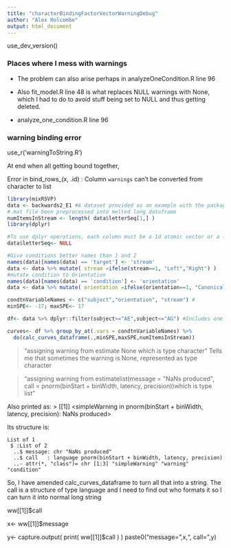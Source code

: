 ```yaml
---
title: "characterBindingFactorVectorWarningDebug"
author: "Alex Holcombe"
output: html_document
---
```

use_dev_version()

### Places where I mess with warnings

* The problem can also arise perhaps in analyzeOneCondition.R line 96

* Also fit_model.R line 48 is what replaces NULL warnings with None, which I had to do to avoid stuff being set to NULL and thus getting deleted.

* analyze_one_condition.R line 96

### warning binding error

 use_r('warningToString.R')
 
At end when all getting bound together,

Error in bind_rows_(x, .id) : 
  Column `warnings` can't be converted from character to list
  
```r

library(mixRSVP)
data <- backwards2_E1 #A dataset provided as an example with the package
#.mat file been preprocessed into melted long dataframe
numItemsInStream <- length( data$letterSeq[1,] )  
library(dplyr)

#To use dplyr operations, each column must be a 1d atomic vector or a list. So, can't have array fields like letterSeq
data$letterSeq<- NULL

#Give conditions better names than 1 and 2
names(data)[names(data) == 'target'] <- 'stream'
data <- data %>% mutate( stream =ifelse(stream==1, "Left","Right") )
#mutate condition to Orientation
names(data)[names(data) == 'condition'] <- 'orientation'
data <- data %>% mutate( orientation =ifelse(orientation==1, "Canonical","Inverted") )

condtnVariableNames <- c("subject","orientation", "stream") # 
minSPE<- -17; maxSPE<- 17

df<- data %>% dplyr::filter(subject>="AE",subject<="AG") #Includes one or two who fail the likelihood ratio test, for illustration

curves<- df %>% group_by_at(.vars = condtnVariableNames) %>% 
  do(calc_curves_dataframe(.,minSPE,maxSPE,numItemsInStream))


```

> "assigning warning from estimate None which is type  character"
Tells me that sometimes the warning is None, represented as type character

> "assigning warning from estimatelist(message = \"NaNs produced\", call = pnorm(binStart + binWidth, latency, precision))which is type list"

Also printed as:
> [[1]] <simpleWarning in pnorm(binStart + binWidth, latency, precision): NaNs produced>

Its structure is:
```
List of 1
 $ :List of 2
  ..$ message: chr "NaNs produced"
  ..$ call   : language pnorm(binStart + binWidth, latency, precision)
  ..- attr(*, "class")= chr [1:3] "simpleWarning" "warning" "condition"
```

So, I have amended calc_curves_dataframe to turn all that into a string.
The call is a structure of type language and I need to find out who formats it so I can turn it into normal long string

ww[[1]]$call

x<- ww[[1]]$message

y<- capture.output(
      print( ww[[1]]$call )
    )
paste0("message= ",x,", call= ",y)

    


